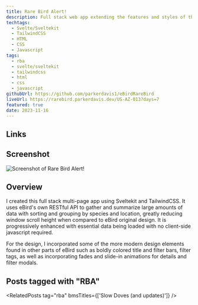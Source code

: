 ```yaml
---
title: Rare Bird Alert!
description: Full stack web app extending the features and styles of the eBird Rare Bird Alert.
techtags:
  - Svelte/Sveltekit
  - TailwindCSS
  - HTML
  - CSS
  - Javascript
tags:
  - rba
  - svelte/sveltekit
  - tailwindcss
  - html
  - css
  - javascript
githubUrl: https://github.com/parkerdavis1/eBirdRareBird
liveUrl: https://rarebird.parkerdavis.dev/US-AZ-013?days=7
featured: true
date: 2023-11-16
---
```


## Links

<ProjectLinks githubUrl={frontmatter.githubUrl} liveUrl={frontmatter.liveUrl} />

## Screenshot

![Screenshot of Rare Bird Alert!](./rba-dark3.png)

## Overview

I created this full stack multi-page app using Sveltekit and TailwindCSS. It uses eBird's own RESTful API to gather and summarize large amounts of data with sorting and grouping by species and location, greatly reducing window scroll height when compared to eBird original design. It is progressively enhanced with essential data being loaded with no client-side javascript required.

For the design, I incorporated some of the more modern design elements found in other parts of eBird such as boldly colored title and filter bars, filter tags, as well as incorporating fades and slide-in animations for details and filter modals.

## Posts tagged with "RBA"
<RelatedPosts tag="rba" bmsTitles={['Slow Doves (and updates)']} />